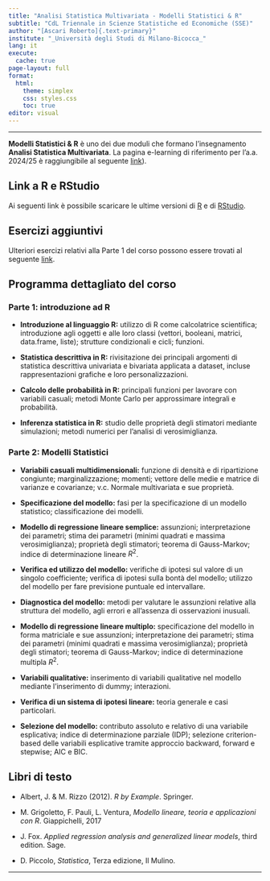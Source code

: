 ```yaml
---
title: "Analisi Statistica Multivariata - Modelli Statistici & R"
subtitle: "CdL Triennale in Scienze Statistiche ed Economiche (SSE)"
author: "[Ascari Roberto]{.text-primary}"
institute: "_Università degli Studi di Milano-Bicocca_"
lang: it
execute:
  cache: true
page-layout: full
format:
  html:
    theme: simplex
    css: styles.css
    toc: true
editor: visual
---
```


------------------------------------------------------------------------

[**Modelli Statistici & R**]{.text-primary} è uno dei due moduli che formano l'insegnamento [**Analisi Statistica Multivariata**]{.text-primary}. La pagina e-learning di riferimento per l'a.a. 2024/25 è raggiungibile al seguente [link](https://elearning.unimib.it/course/view.php?id=55020)).

## Link a R e RStudio

Ai seguenti link è possibile scaricare le ultime versioni di [R](https://cran.r-project.org/bin/windows/base/) e di [RStudio](https://posit.co/download/rstudio-desktop/).

## Esercizi aggiuntivi

Ulteriori esercizi relativi alla Parte 1 del corso possono essere trovati al seguente [link](Esercizi.qmd).

## Programma dettagliato del corso

### Parte 1: introduzione ad R

-   **Introduzione al linguaggio R:** utilizzo di R come calcolatrice scientifica; introduzione agli oggetti e alle loro classi (vettori, booleani, matrici, data.frame, liste); strutture condizionali e cicli; funzioni.

-   **Statistica descrittiva in R:** rivisitazione dei principali argomenti di statistica descrittiva univariata e bivariata applicata a dataset, incluse rappresentazioni grafiche e loro personalizzazioni.

-   **Calcolo delle probabilità in R:** principali funzioni per lavorare con variabili casuali; metodi Monte Carlo per approssimare integrali e probabilità.

-   **Inferenza statistica in R:** studio delle proprietà degli stimatori mediante simulazioni; metodi numerici per l'analisi di verosimiglianza.

### Parte 2: Modelli Statistici

-   **Variabili casuali multidimensionali:** funzione di densità e di ripartizione congiunte; marginalizzazione; momenti; vettore delle medie e matrice di varianze e covarianze; v.c. Normale multivariata e sue proprietà.

-   **Specificazione del modello:** fasi per la specificazione di un modello statistico; classificazione dei modelli.

-   **Modello di regressione lineare semplice:** assunzioni; interpretazione dei parametri; stima dei parametri (minimi quadrati e massima verosimiglianza); proprietà degli stimatori; teorema di Gauss-Markov; indice di determinazione lineare $R^2$.

-   **Verifica ed utilizzo del modello:** verifiche di ipotesi sul valore di un singolo coefficiente; verifica di ipotesi sulla bontà del modello; utilizzo del modello per fare previsione puntuale ed intervallare.

-   **Diagnostica del modello:** metodi per valutare le assunzioni relative alla struttura del modello, agli errori e all'assenza di osservazioni inusuali.

-   **Modello di regressione lineare multiplo:** specificazione del modello in forma matriciale e sue assunzioni; interpretazione dei parametri; stima dei parametri (minimi quadrati e massima verosimiglianza); proprietà degli stimatori; teorema di Gauss-Markov; indice di determinazione multipla $R^2$.

-   **Variabili qualitative:** inserimento di variabili qualitative nel modello mediante l'inserimento di dummy; interazioni.

-   **Verifica di un sistema di ipotesi lineare:** teoria generale e casi particolari.

-   **Selezione del modello:** contributo assoluto e relativo di una variabile esplicativa; indice di determinazione parziale (IDP); selezione criterion-based delle variabili esplicative tramite approccio backward, forward e stepwise; AIC e BIC.

## Libri di testo

-   Albert, J. & M. Rizzo (2012). *R by Example*. Springer.

-   M. Grigoletto, F. Pauli, L. Ventura, *Modello lineare, teoria e applicazioni con R*. Giappichelli, 2017

-   J. Fox. *Applied regression analysis and generalized linear models*, third edition. Sage.

-   D. Piccolo, *Statistica*, Terza edizione, Il Mulino.

------------------------------------------------------------------------
